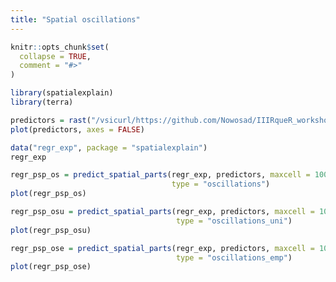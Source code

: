 ```yaml
---
title: "Spatial oscillations"
---
```



```r
knitr::opts_chunk$set(
  collapse = TRUE,
  comment = "#>"
)
```

```r
library(spatialexplain)
library(terra)
```

```r
predictors = rast("/vsicurl/https://github.com/Nowosad/IIIRqueR_workshop_materials/raw/refs/heads/main/data/predictors.tif")
plot(predictors, axes = FALSE)
```

```r
data("regr_exp", package = "spatialexplain")
regr_exp
```

```r
regr_psp_os = predict_spatial_parts(regr_exp, predictors, maxcell = 100,
                                    type = "oscillations")
plot(regr_psp_os)
```

```r
regr_psp_osu = predict_spatial_parts(regr_exp, predictors, maxcell = 100,
                                     type = "oscillations_uni")
plot(regr_psp_osu)
```

```r
regr_psp_ose = predict_spatial_parts(regr_exp, predictors, maxcell = 100,
                                     type = "oscillations_emp")
plot(regr_psp_ose)
```

